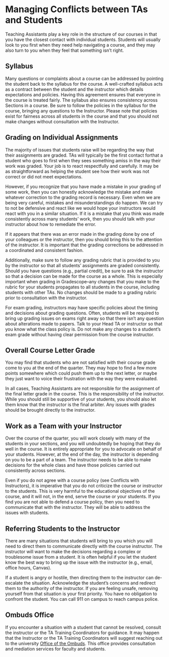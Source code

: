 # Managing Conflicts between TAs and Students

Teaching Assistants play a key role in the structure of our courses in that you have the closest contact with individual students. Students will usually look to you first when they need help navigating a course, and they may also turn to you when they feel that something isn’t right.

## Syllabus

Many questions or complaints about a course can be addressed by pointing the student back to the syllabus for the course. A well-crafted syllabus acts as a contract between the student and the instructor which details expectations and policies. Having this agreement ensures that everyone in the course is treated fairly. The syllabus also ensures consistency across Sections in a course. Be sure to follow the policies in the syllabus for the course, bringing any questions to the Instructor. Please note that policies exist for fairness across all students in the course and that you should not make changes without consultation with the Instructor.

## Grading on Individual Assignments 

The majority of issues that students raise will be regarding the way that their assignments are graded. TAs will typically be the first contact forthat a student who goes to first when they sees something amiss in the way their work was graded. Your job is to react respectfully and carefully.
It may be as straightforward as helping the student see how their work was not correct or did not meet expectations. 

However, if you recognize that you have made a mistake in your grading of some work, then you can honestly acknowledge the mistake and make whatever correction to the grading record is necessary. Even when we are being very careful, mistakes and misunderstandings do happen. We can try to not be defensive and react like we would hope your instructors would react with you in a similar situation. If it is a mistake that you think was made consistently across many students’ work, then you should talk with your instructor about how to remediate the error.

If it appears that there was an error made in the grading done by one of your colleagues or the instructor, then you should bring this to the attention of the instructor. It is important that the grading corrections be addressed in a coordinated and consistent fashion. 

Additionally, make sure to follow any grading rubric that is provided to you by the instructor so that all students’ assignments are graded consistently. Should you have questions (e.g., partial credit), be sure to ask the instructor so that a decision can be made for the course as a whole. This is especially important when grading in Gradescope–any changes that you make to the rubric for your students propagates to all students in the course, including students with other TAs. No changes should be made to a grading rubric prior to consultation with the instructor. 

For exam grading, instructors may have specific policies about the timing and decisions about grading questions. Often, students will be required to bring up grading issues on exams right away so that there isn’t any question about alterations made to papers. Talk to your Head TA or instructor so that you know what the class policy  is. Do not make any changes to a student's exam grade without having clear permission from the course instructor.

## Overall Course Letter Grade

You may find that students who are not satisfied with their course grade come to you at the end of the quarter. They may hope to find a few more points somewhere which could push them up to the next letter, or maybe they just want to voice their frustration with the way they were evaluated.

In all cases, Teaching Assistants are not responsible for the assignment of the final letter grade in the course. This is the responsibility of the instructor. While you should still be supportive of your students, you should also let them know that the instructor is the final arbiter. Any issues with grades should be brought directly to the instructor.


## Work as a Team with your Instructor

Over the course of the quarter, you will work closely with many of the students in your sections, and you will undoubtedly be hoping that they do well in the course. It is entirely appropriate for you to advocate on behalf of your students. However, at the end of the day, the instructor is depending on you to be a part of a team. The instructor needs to be able to make decisions for the whole class and have those policies carried out consistently across sections. 

Even if you do not agree with a course policy (see Conflicts with Instructors), it is imperative that you do not criticize the course or instructor to the students. This is very harmful to the educational objectives of the course, and it will not, in the end, serve the course or your students. If you find you are not able to defend a course policy, then you need to communicate that with the instructor. They will be able to address the issues with students.

## Referring Students to the Instructor

There are many situations that students will bring to you which you will need to direct them to communicate directly with the course instructor. The instructor will want to make the decisions regarding a complex or troublesome issue from a student. It is often helpful if you let the student know the best way to bring up the issue with the instructor (e.g., email, office hours, Canvas).

If a student is angry or hostile, then directing them to the instructor can de-escalate the situation. Acknowledge the student’s concerns and redirect them to the authority of the instructor. If you are feeling unsafe, removing yourself from that situation is your first priority. You have no obligation to confront the student. You can call 911 on campus to reach campus police.

## Ombuds Office

If you encounter a situation with a student that cannot be resolved, consult the instructor or the TA Training Coordinators for guidance. It may happen that the Instructor or the TA Training Coordinators will suggest reaching out to the  university <a href="https://ombuds.ucsb.edu/students/services" target="_blank">Office of the Ombuds</a>. This office provides consultation and mediation services for faculty and students. 